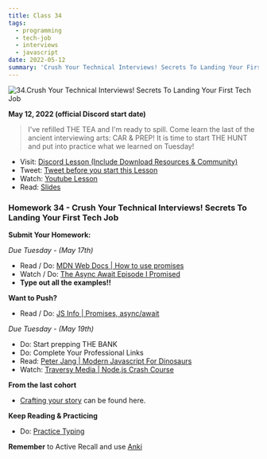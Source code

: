 ```yaml
---
title: Class 34
tags:
  - programming
  - tech-job
  - interviews
  - javascript
date: 2022-05-12
summary: 'Crush Your Technical Interviews! Secrets To Landing Your First Tech Job'
---
```


![34.Crush Your Technical Interviews! Secrets To Landing Your First Tech Job](https://cdn.hashnode.com/res/hashnode/image/upload/v1676712337212/qoSh7QS9S.png?auto=compress)

**May 12, 2022 (official Discord start date)**

> I've refilled THE TEA and I'm ready to spill. Come learn the last of the ancient interviewing arts: CAR & PREP! It is time to start THE HUNT and put into practice what we learned on Tuesday!

- Visit: [Discord Lesson (Include Download Resources & Community)](https://discord.com/channels/735923219315425401/738891289071714388/974423788542365696)
- Tweet: [Tweet before you start this Lesson](https://twitter.com/leonnoel/status/1524864541107949568)
- Watch: [Youtube Lesson](https://youtu.be/KM1RyffIKMg)
- Read: [Slides](https://slides.com/leonnoel/100devs2-interview-prep-part-2)

### Homework 34 - Crush Your Technical Interviews! Secrets To Landing Your First Tech Job

**Submit Your Homework:**

_Due Tuesday - (May 17th)_

- Read / Do: [MDN Web Docs | How to use promises](https://developer.mozilla.org/en-US/docs/Learn/JavaScript/Asynchronous/Async_await)
- Watch / Do: [The Async Await Episode I Promised](https://youtu.be/vn3tm0quoqE)
- **Type out all the examples!!**

**Want to Push?**

- Read / Do: [JS Info | Promises, async/await](https://javascript.info/async)

_Due Tuesday - (May 19th)_

- Do: Start prepping THE BANK
- Do: Complete Your Professional Links
- Read: [Peter Jang | Modern Javascript For Dinosaurs](https://medium.com/the-node-js-collection/modern-javascript-explained-for-dinosaurs-f695e9747b70)
- Watch: [Traversy Media | Node.js Crash Course](https://youtu.be/fBNz5xF-Kx4)

**From the last cohort**

- [Crafting your story](https://www.youtube.com/watch?v=QoweoDsi5ZI) can be found here.

**Keep Reading & Practicing**

- Do: [Practice Typing](https://www.keybr.com/)

**Remember** to Active Recall and use [Anki](https://apps.ankiweb.net/)
